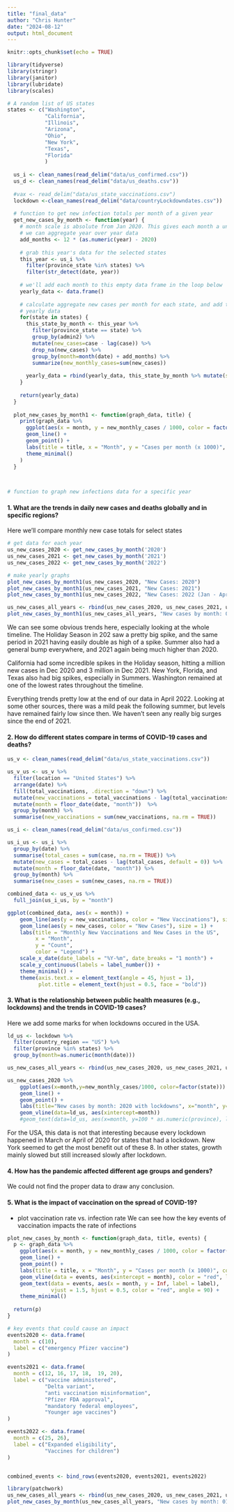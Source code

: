 ```yaml
---
title: "final_data"
author: "Chris Hunter"
date: "2024-08-12"
output: html_document
---
```


```r
knitr::opts_chunk$set(echo = TRUE)
```

```r
library(tidyverse)
library(stringr)
library(janitor)
library(lubridate)
library(scales)

# A random list of US states
states <- c("Washington",
            "California",
            "Illinois",
            "Arizona",
            "Ohio",
            "New York",
            "Texas",
            "Florida"
            )
  
  us_i <- clean_names(read_delim("data/us_confirmed.csv"))
  us_d <- clean_names(read_delim("data/us_deaths.csv"))
  
  #vax <- read_delim("data/us_state_vaccinations.csv")
  lockdown <-clean_names(read_delim("data/countryLockdowndates.csv"))
  
  # function to get new infection totals per month of a given year
  get_new_cases_by_month <- function(year) {
    # month scale is absolute from Jan 2020. This gives each month a unique id so
    # we can aggregate year over year data
    add_months <- 12 * (as.numeric(year) - 2020)
  
    # grab this year's data for the selected states
    this_year <- us_i %>%
      filter(province_state %in% states) %>%
      filter(str_detect(date, year))
  
    # we'll add each month to this empty data frame in the loop below
    yearly_data <- data.frame()
  
    # calculate aggregate new cases per month for each state, and add to the
    # yearly data
    for(state in states) {
      this_state_by_month <- this_year %>%
        filter(province_state == state) %>%
        group_by(admin2) %>%
        mutate(new_cases=case - lag(case)) %>%
        drop_na(new_cases) %>%
        group_by(month=month(date) + add_months) %>%
        summarize(new_monthly_cases=sum(new_cases))
  
      yearly_data = rbind(yearly_data, this_state_by_month %>% mutate(state=state))
    }
  
    return(yearly_data)
  }
  
  plot_new_cases_by_month1 <- function(graph_data, title) {
    print(graph_data %>%
      ggplot(aes(x = month, y = new_monthly_cases / 1000, color = factor(state))) +
      geom_line() +
      geom_point() +
      labs(title = title, x = "Month", y = "Cases per month (x 1000)", color = "US State") +
      theme_minimal()
    )
  }

    

# function to graph new infections data for a specific year

```


#### 1. What are the trends in daily new cases and deaths globally and in specific regions?

Here we'll compare monthly new case totals for select states

```r


# get data for each year
us_new_cases_2020 <- get_new_cases_by_month('2020')
us_new_cases_2021 <- get_new_cases_by_month('2021')
us_new_cases_2022 <- get_new_cases_by_month('2022')

# make yearly graphs
plot_new_cases_by_month1(us_new_cases_2020, "New Cases: 2020")
plot_new_cases_by_month1(us_new_cases_2021, "New Cases: 2021")
plot_new_cases_by_month1(us_new_cases_2022, "New Cases: 2022 (Jan - April)")

us_new_cases_all_years <- rbind(us_new_cases_2020, us_new_cases_2021, us_new_cases_2022)
plot_new_cases_by_month1(us_new_cases_all_years, "New cases by month: 01/2020 - 04/2022")
```

We can see some obvious trends here, especially looking at the whole timeline. The Holiday
Season in 202 saw a pretty big spike, and the same period in 2021 having easily double as
high of a spike. Summer also had a general bump everywhere, and 2021 again being much higher
than 2020.

California had some incredible spikes in the Holiday season, hitting a million new cases
in Dec 2020 and 3 million in Dec 2021. New York, Florida, and Texas
also had big spikes, especially in Summers. Washington remained at one of the
lowest rates throughout the timeline.

Everything trends pretty low at the end of our data in April 2022. Looking at some other
sources, there was a mild peak the following summer, but levels have remained fairly low
since then. We haven't seen any really big surges since the end of 2021.

#### 2. How do different states compare in terms of COVID-19 cases and deaths?
```r
us_v <- clean_names(read_delim("data/us_state_vaccinations.csv"))

us_v_us <- us_v %>%
  filter(location == "United States") %>%
  arrange(date) %>%
  fill(total_vaccinations, .direction = "down") %>%
  mutate(new_vaccinations = total_vaccinations - lag(total_vaccinations, default = 0)) %>%
  mutate(month = floor_date(date, "month"))  %>%
  group_by(month) %>%
  summarise(new_vaccinations = sum(new_vaccinations, na.rm = TRUE))

us_i <- clean_names(read_delim("data/us_confirmed.csv"))

us_i_us <- us_i %>% 
  group_by(date) %>%
  summarise(total_cases = sum(case, na.rm = TRUE)) %>%
  mutate(new_cases = total_cases - lag(total_cases, default = 0)) %>%
  mutate(month = floor_date(date, "month")) %>%
  group_by(month) %>%
  summarise(new_cases = sum(new_cases, na.rm = TRUE))

combined_data <- us_v_us %>%
  full_join(us_i_us, by = "month")

ggplot(combined_data, aes(x = month)) +
    geom_line(aes(y = new_vaccinations, color = "New Vaccinations"), size = 1) +
    geom_line(aes(y = new_cases, color = "New Cases"), size = 1) +
    labs(title = "Monthly New Vaccinations and New Cases in the US",
         x = "Month",
         y = "Count",
         color = "Legend") +
    scale_x_date(date_labels = "%Y-%m", date_breaks = "1 month") +
    scale_y_continuous(labels = label_number()) +
    theme_minimal() +
    theme(axis.text.x = element_text(angle = 45, hjust = 1),
          plot.title = element_text(hjust = 0.5, face = "bold"))
```


#### 3. What is the relationship between public health measures (e.g., lockdowns) and the trends in COVID-19 cases?

Here we add some marks for when lockdowns occured in the USA.
```r
ld_us <- lockdown %>% 
  filter(country_region == "US") %>% 
  filter(province %in% states) %>% 
  group_by(month=as.numeric(month(date)))

us_new_cases_all_years <- rbind(us_new_cases_2020, us_new_cases_2021, us_new_cases_2022)

us_new_cases_2020 %>% 
    ggplot(aes(x=month,y=new_monthly_cases/1000, color=factor(state))) +
    geom_line() +
    geom_point() +
    labs(title="New cases by month: 2020 with lockdowns", x="month", y="Cases per month (x 1000)", color="US State") +
    geom_vline(data=ld_us, aes(xintercept=month))
    #geom_text(data=ld_us, aes(x=month, y=100 * as.numeric(province), label=province), inherit.aes=FALSE)
```
For the USA, this data is not that interesting because every lockdown happened in March or April of 2020 for states
that had a lockdown. New York seemed to get the most benefit out of these 8. In other states, growth mainly slowed
but still increased slowly after lockdown.


#### 4. How has the pandemic affected different age groups and genders?
We could not find the proper data to draw any conclusion. 

#### 5. What is the impact of vaccination on the spread of COVID-19?
   - plot vaccination rate vs. infection rate
   We can see how the key events of vaccination impacts the rate of infections
```r
plot_new_cases_by_month <- function(graph_data, title, events) {
  p <- graph_data %>%
    ggplot(aes(x = month, y = new_monthly_cases / 1000, color = factor(state))) +
    geom_line() +
    geom_point() +
    labs(title = title, x = "Month", y = "Cases per month (x 1000)", color = "US State") +
    geom_vline(data = events, aes(xintercept = month), color = "red", linetype = "dashed") +
    geom_text(data = events, aes(x = month, y = Inf, label = label), 
              vjust = 1.5, hjust = 0.5, color = "red", angle = 90) +
    theme_minimal()
  
  return(p)
}

# key events that could cause an impact
events2020 <- data.frame(
  month = c(10),
  label = c("emergency Pfizer vaccine")
)

events2021 <- data.frame(
  month = c(12, 16, 17, 18,  19, 20),
  label = c("vaccine administered", 
            "Delta variant", 
            "anti vaccination misinformation", 
            "Pfizer FDA approval",
            "mandatory federal employees",
            "Younger age vaccines")
)

events2022 <- data.frame(
  month = c(25, 26),
  label = c("Expanded eligibility", 
            "Vaccines for children")
)


combined_events <- bind_rows(events2020, events2021, events2022)

library(patchwork)
us_new_cases_all_years <- rbind(us_new_cases_2020, us_new_cases_2021, us_new_cases_2022)
plot_new_cases_by_month(us_new_cases_all_years, "New cases by month: 01/2020 - 04/2022",combined_events )


```
